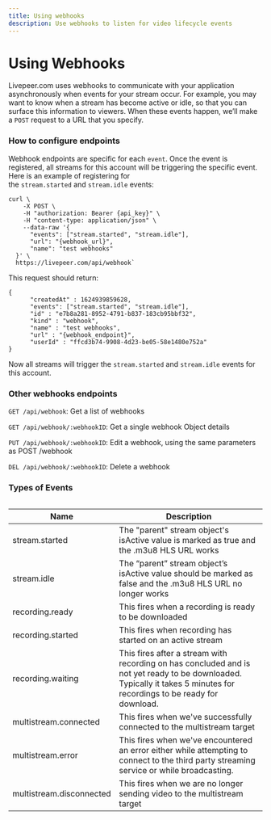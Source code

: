 ```yaml
---
title: Using webhooks
description: Use webhooks to listen for video lifecycle events
---
```


# **Using Webhooks**

Livepeer.com uses webhooks to communicate with your application asynchronously
when events for your stream occur. For example, you may want to know when a
stream has become active or idle, so that you can surface this information to
viewers. When these events happen, we’ll make a `POST` request to a URL that you
specify.

### How to configure endpoints

Webhook endpoints are specific for each `event`. Once the event is registered,
all streams for this account will be triggering the specific event. Here is an
example of registering for the `stream.started` and `stream.idle` events:

```
curl \
    -X POST \
    -H "authorization: Bearer {api_key}" \
    -H "content-type: application/json" \
    --data-raw '{
      "events": ["stream.started", "stream.idle"],
      "url": "{webhook_url}",
      "name": "test webhooks"
  }' \
  https://livepeer.com/api/webhook`
```

This request should return:

```
{
      "createdAt" : 1624939859628,
      "events": ["stream.started", "stream.idle"],
      "id" : "e7b8a281-8952-4791-b837-183cb95bbf32",
      "kind" : "webhook",
      "name" : "test webhooks",
      "url" : "{webhook_endpoint}",
      "userId" : "ffcd3b74-9908-4d23-be05-58e1480e752a"
}

```

Now all streams will trigger the `stream.started` and `stream.idle` events for
this account.

### Other webhooks endpoints

`GET /api/webhook`: Get a list of webhooks

`GET /api/webhook/:webhookID`: Get a single webhook Object details

`PUT /api/webhook/:webhookID`: Edit a webhook, using the same parameters as POST
/webhook

`DEL /api/webhook/:webhookID`: Delete a webhook

### Types of Events

<Table
  data= {[
    {
      name: 'stream.started',
      description: 'The "parent" stream object's isActive value is marked as true and the .m3u8 HLS URL works',
    },
    {
      name: 'stream.idle',
      description: 'The "parent" stream object’s isActive value should be marked as false and the .m3u8 HLS URL no longer works',
    },
    {                                                                                                                              
      name: 'recording.ready',
      description: 'This fires when a recording is ready to be downloaded',
    },
    {
      name: 'recording.started',
      description: 'This fires when recording has started on an active stream', 
    },
    {    
     name: 'recording.waiting',
     description: 'This fires after a stream with recording on has concluded and is not yet ready to be downloaded. Typically it takes 5 minutes for recordings to be ready for download.',  
    },
    {
    name: 'multistream.connected'
    description: 'This fires when we've successfully connected to the multistream target ',                             
    },
    {    
     name: 'multistream.error',
     description: 'This fires when we've encountered an error either while attempting to connect to the third party streaming service or while broadcasting. ',  
    },
    {    
     name: 'multistream.disconnected',
     description: 'This fires when we are no longer sending video to the multistream target.',  
    }                                            
]} 
/>

| Name                     | Description                                                                                                                                                            |
| ------------------------ | ---------------------------------------------------------------------------------------------------------------------------------------------------------------------- |
| stream.started           | The "parent" stream object's isActive value is marked as true and the .m3u8 HLS URL works                                                                              |
| stream.idle              | The “parent” stream object’s isActive value should be marked as false and the .m3u8 HLS URL no longer works                                                            |
| recording.ready          | This fires when a recording is ready to be downloaded                                                                                                                  |
| recording.started        | This fires when recording has started on an active stream                                                                                                              |
| recording.waiting        | This fires after a stream with recording on has concluded and is not yet ready to be downloaded. Typically it takes 5 minutes for recordings to be ready for download. |
| multistream.connected    | This fires when we've successfully connected to the multistream target                                                                                                 |
| multistream.error        | This fires when we've encountered an error either while attempting to connect to the third party streaming service or while broadcasting.                              |
| multistream.disconnected | This fires when we are no longer sending video to the multistream target                                                                                               |
